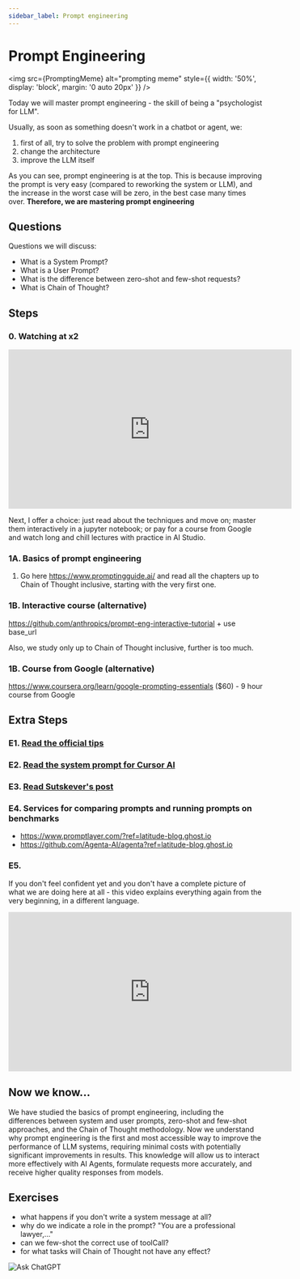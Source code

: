 ```yaml
---
sidebar_label: Prompt engineering
---
```



# Prompt Engineering

<img src={PromptingMeme} alt="prompting meme" style={{ width: '50%', display: 'block', margin: '0 auto 20px' }} />


Today we will master prompt engineering - the skill of being a "psychologist for LLM".

Usually, as soon as something doesn't work in a chatbot or agent, we:

1. first of all, try to solve the problem with prompt engineering
2. change the architecture
3. improve the LLM itself

As you can see, prompt engineering is at the top. This is because improving the prompt is very easy (compared to reworking the system or LLM), and the increase in the worst case will be zero, in the best case many times over. **Therefore, we are mastering prompt engineering**

## Questions

Questions we will discuss:
- What is a System Prompt?
- What is a User Prompt?
- What is the difference between zero-shot and few-shot requests?
- What is Chain of Thought?


## Steps

### 0. Watching at x2

<iframe width="560" height="315" src="https://www.youtube.com/embed/p09yRj47kNM?si=ZAq3fh1Lk6gIFXPp" title="YouTube video player" frameborder="0" allow="accelerometer; autoplay; clipboard-write; encrypted-media; gyroscope; picture-in-picture; web-share" referrerpolicy="strict-origin-when-cross-origin" allowfullscreen></iframe>

Next, I offer a choice: just read about the techniques and move on; master them interactively in a jupyter notebook; or pay for a course from Google and watch long and chill lectures with practice in AI Studio.

### 1A. Basics of prompt engineering

1. Go here https://www.promptingguide.ai/ and read all the chapters up to Chain of Thought inclusive, starting with the very first one.

    

### 1B. Interactive course (alternative)

https://github.com/anthropics/prompt-eng-interactive-tutorial + use base_url 

Also, we study only up to Chain of Thought inclusive, further is too much.

### 1B. Course from Google (alternative)

https://www.coursera.org/learn/google-prompting-essentials ($60) - 9 hour course from Google

## Extra Steps

### E1. [Read the official tips](https://platform.openai.com/docs/guides/prompt-engineering)

### E2. [Read the system prompt for Cursor AI](https://github.com/maxfahl/cursor-agent-master-prompt)

### E3. [Read Sutskever's post](https://x.com/ilyasutsk/status/1832211266129293618)

### E4. Services for comparing prompts and running prompts on benchmarks

- https://www.promptlayer.com/?ref=latitude-blog.ghost.io
- https://github.com/Agenta-AI/agenta?ref=latitude-blog.ghost.io

### E5.

If you don't feel confident yet and you don't have a complete picture of what we are doing here at all - this video explains everything again from the very beginning, in a different language.

<iframe width="560" height="315" src="https://www.youtube.com/embed/LWiMwhDZ9as?si=_PE-sxOD7d_VoL1K" title="YouTube video player" frameborder="0" allow="accelerometer; autoplay; clipboard-write; encrypted-media; gyroscope; picture-in-picture; web-share" referrerpolicy="strict-origin-when-cross-origin" allowfullscreen></iframe>

## Now we know...
We have studied the basics of prompt engineering, including the differences between system and user prompts, zero-shot and few-shot approaches, and the Chain of Thought methodology. Now we understand why prompt engineering is the first and most accessible way to improve the performance of LLM systems, requiring minimal costs with potentially significant improvements in results. This knowledge will allow us to interact more effectively with AI Agents, formulate requests more accurately, and receive higher quality responses from models.

## Exercises

- what happens if you don't write a system message at all?
- why do we indicate a role in the prompt? "You are a professional lawyer,..."
- can we few-shot the correct use of toolCall?
- for what tasks will Chain of Thought not have any effect?

![Ask ChatGPT](https://img.shields.io/badge/Ask%20ChatGPT-8A2BE2?style=for-the-badge)